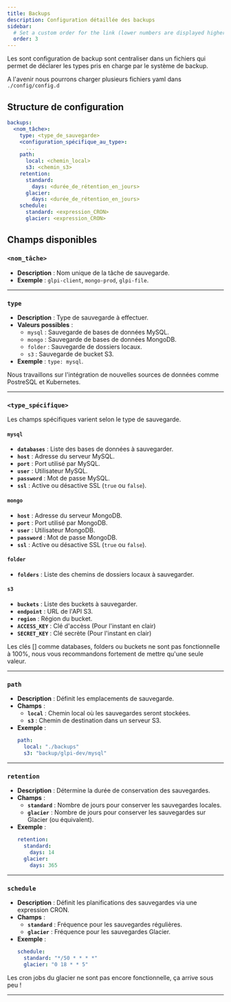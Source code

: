 ```yaml
---
title: Backups
description: Configuration détaillée des backups
sidebar:
  # Set a custom order for the link (lower numbers are displayed higher up)
  order: 3
---
```




Les sont configuration de backup sont centraliser dans un fichiers qui permet de déclarer les types pris en charge par le système de backup.

A l'avenir nous pourrons charger plusieurs fichiers yaml dans ```./config/config.d```


## Structure de configuration

```yaml
backups:
  <nom_tâche>:
    type: <type_de_sauvegarde>
    <configuration_spécifique_au_type>:
      ...
    path:
      local: <chemin_local>
      s3: <chemin_s3>
    retention:
      standard:
        days: <durée_de_rétention_en_jours>
      glacier:
        days: <durée_de_rétention_en_jours>
    schedule:
      standard: <expression_CRON>
      glacier: <expression_CRON>
```

## Champs disponibles

### **`<nom_tâche>`**
- **Description** : Nom unique de la tâche de sauvegarde.
- **Exemple** : `glpi-client`, `mongo-prod`, `glpi-file`.

---

### **`type`**
- **Description** : Type de sauvegarde à effectuer.
- **Valeurs possibles** :
  - `mysql` : Sauvegarde de bases de données MySQL.
  - `mongo` : Sauvegarde de bases de données MongoDB.
  - `folder` : Sauvegarde de dossiers locaux.
  - `s3` : Sauvegarde de bucket S3.
- **Exemple** : `type: mysql`.

<Aside type="tip" title="Prochaines intégration">
    Nous travaillons sur l'intégration de nouvelles sources de données comme PostreSQL et Kubernetes. 
</Aside>

---

### **`<type_spécifique>`**
Les champs spécifiques varient selon le type de sauvegarde.

#### **`mysql`**
- **`databases`** : Liste des bases de données à sauvegarder.
- **`host`** : Adresse du serveur MySQL.
- **`port`** : Port utilisé par MySQL.
- **`user`** : Utilisateur MySQL.
- **`password`** : Mot de passe MySQL.
- **`ssl`** : Active ou désactive SSL (`true` ou `false`).

#### **`mongo`**
- **`host`** : Adresse du serveur MongoDB.
- **`port`** : Port utilisé par MongoDB.
- **`user`** : Utilisateur MongoDB.
- **`password`** : Mot de passe MongoDB.
- **`ssl`** : Active ou désactive SSL (`true` ou `false`).

#### **`folder`**
- **`folders`** : Liste des chemins de dossiers locaux à sauvegarder.


#### **`s3`**
- **`buckets`** : Liste des buckets à sauvegarder.
- **`endpoint`** : URL de l'API S3.
- **`region`** : Région du bucket.
- **`ACCESS_KEY`** : Clé d'accèss (Pour l'instant en clair)
- **`SECRET_KEY`** : Clé secrète (Pour l'instant en clair)

<Aside type="danger">Les clés [] comme databases, folders ou buckets ne sont pas fonctionnelle à 100%, nous vous recommandons fortement de mettre qu'une seule valeur.</Aside>

---

### **`path`**
- **Description** : Définit les emplacements de sauvegarde.
- **Champs** :
  - **`local`** : Chemin local où les sauvegardes seront stockées.
  - **`s3`** : Chemin de destination dans un serveur S3.
- **Exemple** :
  ```yaml
  path:
    local: "./backups"
    s3: "backup/glpi-dev/mysql"
  ```

---

### **`retention`**
- **Description** : Détermine la durée de conservation des sauvegardes.
- **Champs** :
  - **`standard`** : Nombre de jours pour conserver les sauvegardes locales.
  - **`glacier`** : Nombre de jours pour conserver les sauvegardes sur Glacier (ou équivalent).
- **Exemple** :
  ```yaml
  retention:
    standard:
      days: 14
    glacier:
      days: 365
  ```

---

### **`schedule`**
- **Description** : Définit les planifications des sauvegardes via une expression CRON.
- **Champs** :
  - **`standard`** : Fréquence pour les sauvegardes régulières.
  - **`glacier`** : Fréquence pour les sauvegardes Glacier.
- **Exemple** :
  ```yaml
  schedule:
    standard: "*/50 * * * *"
    glacier: "0 18 * * 5"
  ```
<Aside type="danger">Les cron jobs du glacier ne sont pas encore fonctionnelle, ça arrive sous peu !</Aside>

---
